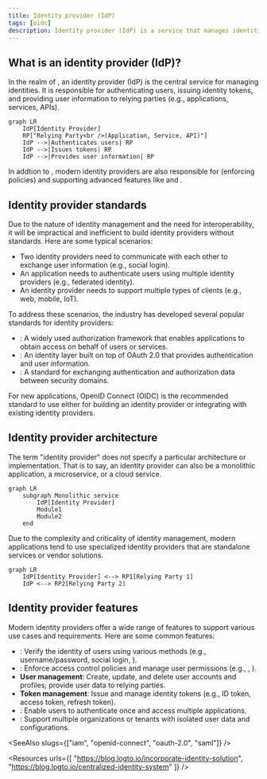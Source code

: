 ```yaml
---
title: Identity provider (IdP)
tags: [oidc]
description: Identity provider (IdP) is a service that manages identities. Modern identity providers support OpenID Connect (OIDC) for authentication and OAuth 2.0 for authorization.
---
```


## What is an identity provider (IdP)?

In the realm of <Ref slug="iam" />, an identity provider (IdP) is the central service for managing identities. It is responsible for authenticating users, issuing identity tokens, and providing user information to relying parties (e.g., applications, services, APIs).

```mermaid
graph LR
    IdP[Identity Provider]
    RP["Relying Party<br />(Application, Service, API)"]
    IdP -->|Authenticates users| RP
    IdP -->|Issues tokens| RP
    IdP -->|Provides user information| RP
```

In addtion to <Ref slug="authentication" />, modern identity providers are also responsible for <Ref slug="authorization" /> (enforcing <Ref slug="access-control" /> policies) and supporting advanced features like <Ref slug="single-sign-on" /> and <Ref slug="multi-tenancy" />.

## Identity provider standards

Due to the nature of identity management and the need for interoperability, it will be impractical and inefficient to build identity providers without standards. Here are some typical scenarios:

- Two identity providers need to communicate with each other to exchange user information (e.g., social login).
- An application needs to authenticate users using multiple identity providers (e.g., federated identity).
- An identity provider needs to support multiple types of clients (e.g., web, mobile, IoT).

To address these scenarios, the industry has developed several popular standards for identity providers:

- <Ref slug="oauth-2.0" />: A widely used authorization framework that enables applications to obtain access on behalf of users or services.
- <Ref slug="openid-connect" />: An identity layer built on top of OAuth 2.0 that provides authentication and user information.
- <Ref slug="saml" />: A standard for exchanging authentication and authorization data between security domains.

For new applications, OpenID Connect (OIDC) is the recommended standard to use either for building an identity provider or integrating with existing identity providers.

## Identity provider architecture

The term "identity provider" does not specify a particular architecture or implementation. That is to say, an identity provider can also be a monolithic application, a microservice, or a cloud service.

```mermaid
graph LR
    subgraph Monolithic service
        IdP[Identity Provider]
        Module1
        Module2
    end
```

Due to the complexity and criticality of identity management, modern applications tend to use specialized identity providers that are standalone services or vendor solutions.

```mermaid
graph LR
    IdP[Identity Provider] <--> RP1[Relying Party 1]
    IdP <--> RP2[Relying Party 2]
```

## Identity provider features

Modern identity providers offer a wide range of features to support various use cases and requirements. Here are some common features:

- <Ref slug="authentication" />: Verify the identity of users using various methods (e.g., username/password, social login, <Ref slug="mfa" />).
- <Ref slug="authorization" />: Enforce access control policies and manage user permissions (e.g., <Ref slug="rbac" />, <Ref slug="abac" />).
- **User management**: Create, update, and delete user accounts and profiles; provide user data to relying parties.
- **Token management**: Issue and manage identity tokens (e.g., ID token, access token, refresh token).
- <Ref slug="single-sign-on" />: Enable users to authenticate once and access multiple applications.
- <Ref slug="multi-tenancy" />: Support multiple organizations or tenants with isolated user data and configurations.

<SeeAlso slugs={["iam", "openid-connect", "oauth-2.0", "saml"]} />

<Resources
  urls={[
    "https://blog.logto.io/incorporate-identity-solution",
    "https://blog.logto.io/centralized-identity-system"
  ]}
/>
